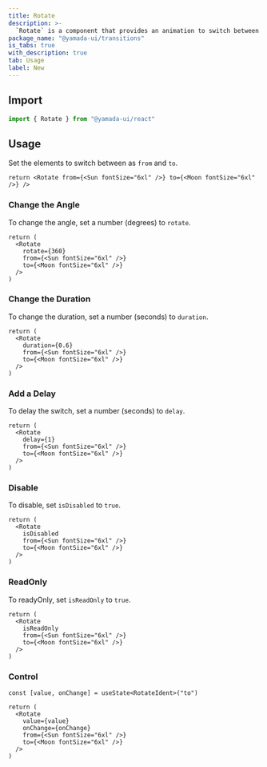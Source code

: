 ```yaml
---
title: Rotate
description: >-
  `Rotate` is a component that provides an animation to switch between two elements while rotating.
package_name: "@yamada-ui/transitions"
is_tabs: true
with_description: true
tab: Usage
label: New
---
```


## Import

```ts
import { Rotate } from "@yamada-ui/react"
```

## Usage

Set the elements to switch between as `from` and `to`.

```tsx functional=true
return <Rotate from={<Sun fontSize="6xl" />} to={<Moon fontSize="6xl" />} />
```

### Change the Angle

To change the angle, set a number (degrees) to `rotate`.

```tsx functional=true
return (
  <Rotate
    rotate={360}
    from={<Sun fontSize="6xl" />}
    to={<Moon fontSize="6xl" />}
  />
)
```

### Change the Duration

To change the duration, set a number (seconds) to `duration`.

```tsx functional=true
return (
  <Rotate
    duration={0.6}
    from={<Sun fontSize="6xl" />}
    to={<Moon fontSize="6xl" />}
  />
)
```

### Add a Delay

To delay the switch, set a number (seconds) to `delay`.

```tsx functional=true
return (
  <Rotate
    delay={1}
    from={<Sun fontSize="6xl" />}
    to={<Moon fontSize="6xl" />}
  />
)
```

### Disable

To disable, set `isDisabled` to `true`.

```tsx functional=true
return (
  <Rotate
    isDisabled
    from={<Sun fontSize="6xl" />}
    to={<Moon fontSize="6xl" />}
  />
)
```

### ReadOnly

To readyOnly, set `isReadOnly` to `true`.

```tsx functional=true
return (
  <Rotate
    isReadOnly
    from={<Sun fontSize="6xl" />}
    to={<Moon fontSize="6xl" />}
  />
)
```

### Control

```tsx functional=true
const [value, onChange] = useState<RotateIdent>("to")

return (
  <Rotate
    value={value}
    onChange={onChange}
    from={<Sun fontSize="6xl" />}
    to={<Moon fontSize="6xl" />}
  />
)
```
